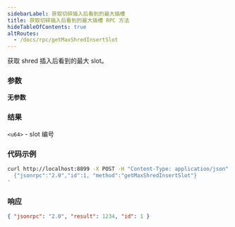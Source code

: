 ```yaml
---
sidebarLabel: 获取切碎插入后看到的最大插槽
title: 获取切碎插入后看到的最大插槽 RPC 方法
hideTableOfContents: true
altRoutes:
  - /docs/rpc/getMaxShredInsertSlot
---
```


获取 shred 插入后看到的最大 slot。

<DocSideBySide>

<DocLeftSide>

### 参数

**无参数**

### 结果

`<u64>` - slot 编号

</DocLeftSide>

<DocRightSide>

### 代码示例

```bash
curl http://localhost:8899 -X POST -H "Content-Type: application/json" -d '
  {"jsonrpc":"2.0","id":1, "method":"getMaxShredInsertSlot"}
'
```

### 响应

```json
{ "jsonrpc": "2.0", "result": 1234, "id": 1 }
```

</DocRightSide>
</DocSideBySide>
